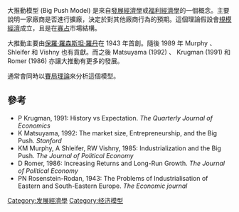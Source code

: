 {{Expand English}}

大推動模型 (Big Push Model) 是來自[[發展經濟學|發展經濟學]]或[[福利經濟學|福利經濟學]]的一個概念。主要說明一家廠商是否進行擴廠，決定於對其他廠商行為的預期。這個理論假設會[[規模經濟|規模經濟]]成立，且是在[[寡占|寡占]]市場結構。

大推動主要由[[保羅·羅森斯坦·羅丹|保羅·羅森斯坦·羅丹]]在 1943 年首創。隨後 1989 年 Murphy 、Shleifer 和 Vishny 也有貢獻。而之後 Matsuyama (1992) 、 Krugman (1991) 和 Romer (1986) 亦讓大推動有更多的發展。

通常會同時以[[賽局理論|賽局理論]]來分析這個模型。

==參考==
*P Krugman, 1991: History vs Expectation. ''The Quarterly Journal of Economics''
*K Matsuyama, 1992: The market size, Entrepreneurship, and the Big Push. ''Stanford''
*KM Murphy, A Shleifer, RW Vishny, 1985: Industrialization and the Big Push. ''The Journal of Political Economy'' 
*D Romer, 1986: Increasing Returns and Long-Run Growth. ''The Journal of Political Economy''
*PN Rosenstein-Rodan, 1943: The Problems of Industrialisation of Eastern and South-Eastern Europe. ''The Economic journal''

[[Category:发展經濟學|Category:发展經濟學]]
[[Category:经济模型|Category:经济模型]]